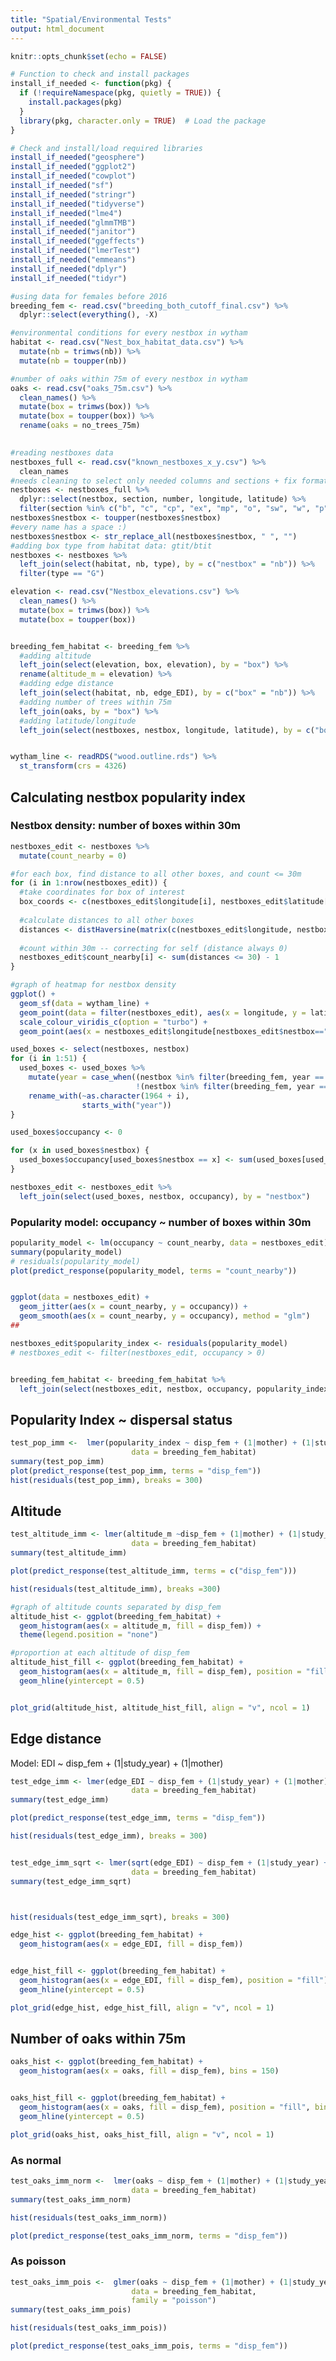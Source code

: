 ---
title: "Spatial/Environmental Tests"
output: html_document
---

```{r setup, include=FALSE}
knitr::opts_chunk$set(echo = FALSE)
```

<!-- Goal:  -->
<!-- Test for differences in spatial vars (altitude, edge distance) between imm/res, and effects on fitness. THEN combination. Models initially testing effect on fitness, and then on the proportion of immigrants in that nestbox? -->
<!-- If add eg altitude to regular models before as a fixed effect, should in theory separate the effect of differing altitude: if we see the effect diminish, caused by environmentally distinct habitats? -->


```{r loading packages, echo = FALSE, include = FALSE}
# Function to check and install packages
install_if_needed <- function(pkg) {
  if (!requireNamespace(pkg, quietly = TRUE)) {
    install.packages(pkg)
  }
  library(pkg, character.only = TRUE)  # Load the package
}

# Check and install/load required libraries
install_if_needed("geosphere")
install_if_needed("ggplot2")
install_if_needed("cowplot")
install_if_needed("sf")
install_if_needed("stringr")
install_if_needed("tidyverse")
install_if_needed("lme4")
install_if_needed("glmmTMB")
install_if_needed("janitor")
install_if_needed("ggeffects")
install_if_needed("lmerTest")
install_if_needed("emmeans")
install_if_needed("dplyr")
install_if_needed("tidyr")


```


```{r reading data, echo = FALSE, include = FALSE}
#using data for females before 2016
breeding_fem <- read.csv("breeding_both_cutoff_final.csv") %>% 
  dplyr::select(everything(), -X)

#environmental conditions for every nestbox in wytham
habitat <- read.csv("Nest_box_habitat_data.csv") %>% 
  mutate(nb = trimws(nb)) %>% 
  mutate(nb = toupper(nb)) 

#number of oaks within 75m of every nestbox in wytham
oaks <- read.csv("oaks_75m.csv") %>% 
  clean_names() %>% 
  mutate(box = trimws(box)) %>% 
  mutate(box = toupper(box)) %>% 
  rename(oaks = no_trees_75m)
  

#reading nestboxes data
nestboxes_full <- read.csv("known_nestboxes_x_y.csv") %>% 
  clean_names
#needs cleaning to select only needed columns and sections + fix formatting issues
nestboxes <- nestboxes_full %>% 
  dplyr::select(nestbox, section, number, longitude, latitude) %>% 
  filter(section %in% c("b", "c", "cp", "ex", "mp", "o", "sw", "w", "p")) 
nestboxes$nestbox <- toupper(nestboxes$nestbox)
#every name has a space :)
nestboxes$nestbox <- str_replace_all(nestboxes$nestbox, " ", "")
#adding box type from habitat data: gtit/btit
nestboxes <- nestboxes %>% 
  left_join(select(habitat, nb, type), by = c("nestbox" = "nb")) %>% 
  filter(type == "G")

elevation <- read.csv("Nestbox_elevations.csv") %>% 
  clean_names() %>% 
  mutate(box = trimws(box)) %>% 
  mutate(box = toupper(box)) 


breeding_fem_habitat <- breeding_fem %>% 
  #adding altitude 
  left_join(select(elevation, box, elevation), by = "box") %>%
  rename(altitude_m = elevation) %>% 
  #adding edge distance
  left_join(select(habitat, nb, edge_EDI), by = c("box" = "nb")) %>%
  #adding number of trees within 75m
  left_join(oaks, by = "box") %>% 
  #adding latitude/longitude
  left_join(select(nestboxes, nestbox, longitude, latitude), by = c("box" = "nestbox"))


wytham_line <- readRDS("wood.outline.rds") %>% 
  st_transform(crs = 4326)


```


## Calculating nestbox popularity index

### Nestbox density: number of boxes within 30m

```{r, echo = FALSE}
nestboxes_edit <- nestboxes %>% 
  mutate(count_nearby = 0)

#for each box, find distance to all other boxes, and count <= 30m
for (i in 1:nrow(nestboxes_edit)) {
  #take coordinates for box of interest
  box_coords <- c(nestboxes_edit$longitude[i], nestboxes_edit$latitude[i])
 
  #calculate distances to all other boxes
  distances <- distHaversine(matrix(c(nestboxes_edit$longitude, nestboxes_edit$latitude), ncol=2), box_coords)
 
  #count within 30m -- correcting for self (distance always 0)
  nestboxes_edit$count_nearby[i] <- sum(distances <= 30) - 1
}

#graph of heatmap for nestbox density
ggplot() + 
  geom_sf(data = wytham_line) + 
  geom_point(data = filter(nestboxes_edit), aes(x = longitude, y = latitude, colour = count_nearby)) +
  scale_colour_viridis_c(option = "turbo") + 
  geom_point(aes(x = nestboxes_edit$longitude[nestboxes_edit$nestbox=="C114"], y = nestboxes_edit$latitude[nestboxes_edit$nestbox=="C137"]))


```



```{r calculating occupancy, echo = FALSE}
used_boxes <- select(nestboxes, nestbox)
for (i in 1:51) {
  used_boxes <- used_boxes %>% 
    mutate(year = case_when((nestbox %in% filter(breeding_fem, year == 1964 + i)$box) ~ 1,
                            !(nestbox %in% filter(breeding_fem, year == 1964 + i)$box) ~ 0)) %>% 
    rename_with(~as.character(1964 + i),
                starts_with("year"))
}

used_boxes$occupancy <- 0

for (x in used_boxes$nestbox) {
  used_boxes$occupancy[used_boxes$nestbox == x] <- sum(used_boxes[used_boxes$nestbox == x, 2:52])
}

nestboxes_edit <- nestboxes_edit %>% 
  left_join(select(used_boxes, nestbox, occupancy), by = "nestbox") 

```

### Popularity model: occupancy ~ number of boxes within 30m

```{r nestbox popularity index, echo = FALSE}
popularity_model <- lm(occupancy ~ count_nearby, data = nestboxes_edit)
summary(popularity_model)
# residuals(popularity_model)
plot(predict_response(popularity_model, terms = "count_nearby"))


ggplot(data = nestboxes_edit) + 
  geom_jitter(aes(x = count_nearby, y = occupancy)) + 
  geom_smooth(aes(x = count_nearby, y = occupancy), method = "glm")
##

nestboxes_edit$popularity_index <- residuals(popularity_model)
# nestboxes_edit <- filter(nestboxes_edit, occupancy > 0)


breeding_fem_habitat <- breeding_fem_habitat %>% 
  left_join(select(nestboxes_edit, nestbox, occupancy, popularity_index), by = c("box" = "nestbox"))


```



## Popularity Index ~ dispersal status

```{r, echo = FALSE}
test_pop_imm <-  lmer(popularity_index ~ disp_fem + (1|mother) + (1|study_year), 
                           data = breeding_fem_habitat)
summary(test_pop_imm)
plot(predict_response(test_pop_imm, terms = "disp_fem"))
hist(residuals(test_pop_imm), breaks = 300)

```




## Altitude


```{r altitude, echo = FALSE}

test_altitude_imm <- lmer(altitude_m ~disp_fem + (1|mother) + (1|study_year), 
                           data = breeding_fem_habitat)
summary(test_altitude_imm)

plot(predict_response(test_altitude_imm, terms = c("disp_fem")))

hist(residuals(test_altitude_imm), breaks =300)
```



```{r, echo = FALSE}
#graph of altitude counts separated by disp_fem
altitude_hist <- ggplot(breeding_fem_habitat) + 
  geom_histogram(aes(x = altitude_m, fill = disp_fem)) + 
  theme(legend.position = "none") 

#proportion at each altitude of disp_fem
altitude_hist_fill <- ggplot(breeding_fem_habitat) + 
  geom_histogram(aes(x = altitude_m, fill = disp_fem), position = "fill") + 
  geom_hline(yintercept = 0.5)


plot_grid(altitude_hist, altitude_hist_fill, align = "v", ncol = 1)


```

## Edge distance


Model: EDI ~ disp_fem + (1|study_year) + (1|mother)


```{r edge distance, echo = FALSE}
test_edge_imm <- lmer(edge_EDI ~ disp_fem + (1|study_year) + (1|mother), 
                           data = breeding_fem_habitat)
summary(test_edge_imm)

plot(predict_response(test_edge_imm, terms = "disp_fem"))

hist(residuals(test_edge_imm), breaks = 300)


test_edge_imm_sqrt <- lmer(sqrt(edge_EDI) ~ disp_fem + (1|study_year) + (1|mother), 
                           data = breeding_fem_habitat)
summary(test_edge_imm_sqrt)



hist(residuals(test_edge_imm_sqrt), breaks = 300)


```




```{r edge distance graphs, echo = FALSE}

edge_hist <- ggplot(breeding_fem_habitat) +
  geom_histogram(aes(x = edge_EDI, fill = disp_fem)) 


edge_hist_fill <- ggplot(breeding_fem_habitat) +
  geom_histogram(aes(x = edge_EDI, fill = disp_fem), position = "fill") + 
  geom_hline(yintercept = 0.5)

plot_grid(edge_hist, edge_hist_fill, align = "v", ncol = 1)

```



## Number of oaks within 75m

```{r oaks graphs, echo = FALSE}
oaks_hist <- ggplot(breeding_fem_habitat) +
  geom_histogram(aes(x = oaks, fill = disp_fem), bins = 150) 


oaks_hist_fill <- ggplot(breeding_fem_habitat) +
  geom_histogram(aes(x = oaks, fill = disp_fem), position = "fill", bins = 150) + 
  geom_hline(yintercept = 0.5)

plot_grid(oaks_hist, oaks_hist_fill, align = "v", ncol = 1)


```


### As normal

```{r oaks normal, echo = FALSE}
test_oaks_imm_norm <-  lmer(oaks ~ disp_fem + (1|mother) + (1|study_year), 
                           data = breeding_fem_habitat)
summary(test_oaks_imm_norm)

hist(residuals(test_oaks_imm_norm))

plot(predict_response(test_oaks_imm_norm, terms = "disp_fem"))

```




### As poisson

```{r oaks poisson, echo = FALSE}
test_oaks_imm_pois <-  glmer(oaks ~ disp_fem + (1|mother) + (1|study_year), 
                           data = breeding_fem_habitat,
                           family = "poisson")
summary(test_oaks_imm_pois)

hist(residuals(test_oaks_imm_pois))

plot(predict_response(test_oaks_imm_pois, terms = "disp_fem"))

```

